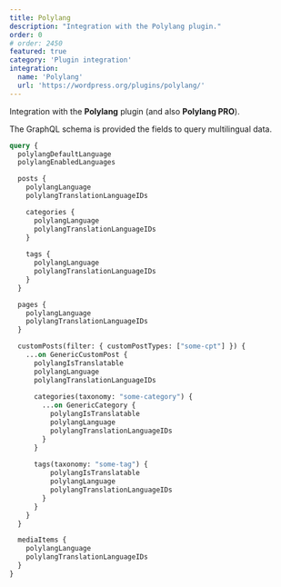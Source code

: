 ```yaml
---
title: Polylang
description: "Integration with the Polylang plugin."
order: 0
# order: 2450
featured: true
category: 'Plugin integration'
integration:
  name: 'Polylang'
  url: 'https://wordpress.org/plugins/polylang/'
---
```


Integration with the **Polylang** plugin (and also **Polylang PRO**).

The GraphQL schema is provided the fields to query multilingual data.

```graphql
query {
  polylangDefaultLanguage
  polylangEnabledLanguages

  posts {
    polylangLanguage
    polylangTranslationLanguageIDs

    categories {
      polylangLanguage
      polylangTranslationLanguageIDs
    }
    
    tags {
      polylangLanguage
      polylangTranslationLanguageIDs
    }
  }

  pages {
    polylangLanguage
    polylangTranslationLanguageIDs
  }

  customPosts(filter: { customPostTypes: ["some-cpt"] }) {
    ...on GenericCustomPost {
      polylangIsTranslatable
      polylangLanguage
      polylangTranslationLanguageIDs
      
      categories(taxonomy: "some-category") {
        ...on GenericCategory {
          polylangIsTranslatable
          polylangLanguage
          polylangTranslationLanguageIDs
        }
      }
      
      tags(taxonomy: "some-tag") {
          polylangIsTranslatable
          polylangLanguage
          polylangTranslationLanguageIDs
        }
      }
    }
  }

  mediaItems {
    polylangLanguage
    polylangTranslationLanguageIDs
  }
}
```
